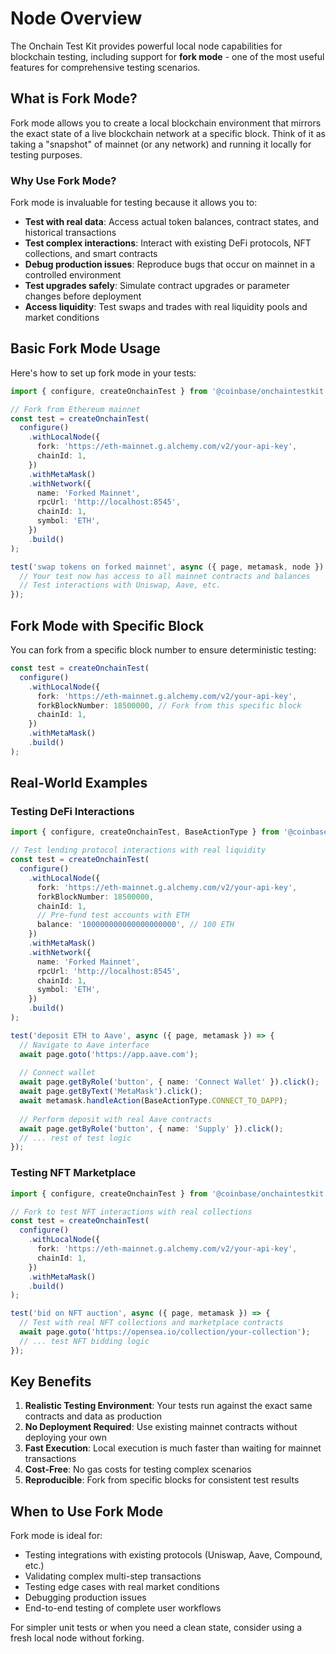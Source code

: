 # Node Overview

The Onchain Test Kit provides powerful local node capabilities for blockchain testing, including support for **fork mode** - one of the most useful features for comprehensive testing scenarios.

## What is Fork Mode?

Fork mode allows you to create a local blockchain environment that mirrors the exact state of a live blockchain network at a specific block. Think of it as taking a "snapshot" of mainnet (or any network) and running it locally for testing purposes.

### Why Use Fork Mode?

Fork mode is invaluable for testing because it allows you to:

- **Test with real data**: Access actual token balances, contract states, and historical transactions
- **Test complex interactions**: Interact with existing DeFi protocols, NFT collections, and smart contracts
- **Debug production issues**: Reproduce bugs that occur on mainnet in a controlled environment
- **Test upgrades safely**: Simulate contract upgrades or parameter changes before deployment
- **Access liquidity**: Test swaps and trades with real liquidity pools and market conditions

## Basic Fork Mode Usage

Here's how to set up fork mode in your tests:

```typescript
import { configure, createOnchainTest } from '@coinbase/onchaintestkit';

// Fork from Ethereum mainnet
const test = createOnchainTest(
  configure()
    .withLocalNode({
      fork: 'https://eth-mainnet.g.alchemy.com/v2/your-api-key',
      chainId: 1,
    })
    .withMetaMask()
    .withNetwork({
      name: 'Forked Mainnet',
      rpcUrl: 'http://localhost:8545',
      chainId: 1,
      symbol: 'ETH',
    })
    .build()
);

test('swap tokens on forked mainnet', async ({ page, metamask, node }) => {
  // Your test now has access to all mainnet contracts and balances
  // Test interactions with Uniswap, Aave, etc.
});
```

## Fork Mode with Specific Block

You can fork from a specific block number to ensure deterministic testing:

```typescript
const test = createOnchainTest(
  configure()
    .withLocalNode({
      fork: 'https://eth-mainnet.g.alchemy.com/v2/your-api-key',
      forkBlockNumber: 18500000, // Fork from this specific block
      chainId: 1,
    })
    .withMetaMask()
    .build()
);
```

## Real-World Examples

### Testing DeFi Interactions

```typescript
import { configure, createOnchainTest, BaseActionType } from '@coinbase/onchaintestkit';

// Test lending protocol interactions with real liquidity
const test = createOnchainTest(
  configure()
    .withLocalNode({
      fork: 'https://eth-mainnet.g.alchemy.com/v2/your-api-key',
      forkBlockNumber: 18500000,
      chainId: 1,
      // Pre-fund test accounts with ETH
      balance: '100000000000000000000', // 100 ETH
    })
    .withMetaMask()
    .withNetwork({
      name: 'Forked Mainnet',
      rpcUrl: 'http://localhost:8545',
      chainId: 1,
      symbol: 'ETH',
    })
    .build()
);

test('deposit ETH to Aave', async ({ page, metamask }) => {
  // Navigate to Aave interface
  await page.goto('https://app.aave.com');
  
  // Connect wallet
  await page.getByRole('button', { name: 'Connect Wallet' }).click();
  await page.getByText('MetaMask').click();
  await metamask.handleAction(BaseActionType.CONNECT_TO_DAPP);
  
  // Perform deposit with real Aave contracts
  await page.getByRole('button', { name: 'Supply' }).click();
  // ... rest of test logic
});
```

### Testing NFT Marketplace

```typescript
import { configure, createOnchainTest } from '@coinbase/onchaintestkit';

// Fork to test NFT interactions with real collections
const test = createOnchainTest(
  configure()
    .withLocalNode({
      fork: 'https://eth-mainnet.g.alchemy.com/v2/your-api-key',
      chainId: 1,
    })
    .withMetaMask()
    .build()
);

test('bid on NFT auction', async ({ page, metamask }) => {
  // Test with real NFT collections and marketplace contracts
  await page.goto('https://opensea.io/collection/your-collection');
  // ... test NFT bidding logic
});
```

## Key Benefits

1. **Realistic Testing Environment**: Your tests run against the exact same contracts and data as production
2. **No Deployment Required**: Use existing mainnet contracts without deploying your own
3. **Fast Execution**: Local execution is much faster than waiting for mainnet transactions
4. **Cost-Free**: No gas costs for testing complex scenarios
5. **Reproducible**: Fork from specific blocks for consistent test results

## When to Use Fork Mode

Fork mode is ideal for:
- Testing integrations with existing protocols (Uniswap, Aave, Compound, etc.)
- Validating complex multi-step transactions
- Testing edge cases with real market conditions
- Debugging production issues
- End-to-end testing of complete user workflows

For simpler unit tests or when you need a clean state, consider using a fresh local node without forking.